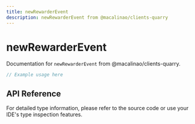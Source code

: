 ```yaml
---
title: newRewarderEvent
description: newRewarderEvent from @macalinao/clients-quarry
---
```


# newRewarderEvent

Documentation for `newRewarderEvent` from @macalinao/clients-quarry.

```typescript
// Example usage here
```

## API Reference

For detailed type information, please refer to the source code or use your IDE's type inspection features.
